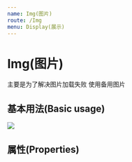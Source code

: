 ```yaml
---
name: Img(图片)
route: /Img
menu: Display(展示)
---
```



# Img(图片)

主要是为了解决图片加载失败 使用备用图片

## 基本用法(Basic usage)

<Playground>
  <Img
    src="/img.png"
    style={{
      width: 20,
    }}
  />
</Playground>

## 属性(Properties)

<Props of={Img} />
